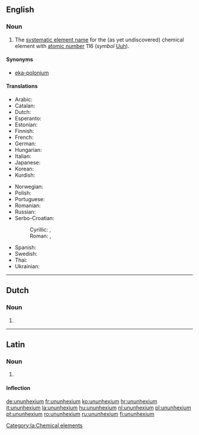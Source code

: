 ==English==

{{elements|Uuh|ununpentium|Uup|ununseptium|Uus}}

===Noun===
{{en-noun|-}}
{{wikipedia}}

# The [[systematic element name]] for the (as yet undiscovered) chemical element with [[atomic number]] 116 (''symbol'' [[Uuh]]).

====Synonyms====
* [[eka-polonium]]

====Translations====
{{trans-top|element with atomic number 116}}
* Arabic: {{t-|ar|أنون هيكسيوم|tr=’unun híksiyum|m}}
* Catalan: {{t-|ca|ununhexi|m}}
* Dutch: {{t+|nl|ununhexium|n}}
* Esperanto: {{t-|eo|ununheksio}}
* Estonian: {{t-|et|ununheksium}}
* Finnish: {{t-|fi|ununheksium}}
* French: {{t+|fr|ununhexium|m}}
* German: {{t+|de|Ununhexium|n}}
* Hungarian: {{t+|hu|ununhexium}}
* Italian: {{t+|it|ununhexio|m}}
* Japanese: {{t-|ja|ウンウンヘキシウム|tr=ununhekishiumu}}
* Korean: {{t-|ko|우눈헥슘|tr=ununheksyum|sc=Hang}}
* Kurdish: {{t-|ku|ûnûnheksiyûm}}
{{trans-mid}}
* Norwegian: {{t-|no|ununhexium}}
* Polish: {{t+|pl|ununhexium|m}}
* Portuguese: {{t-|pt|ununhéxio|m}}
* Romanian: {{t+|ro|ununhexiu|n}}
* Russian: {{t+|ru|унунгексий|tr=unungéksij|m}}
* Serbo-Croatian:
*: Cyrillic: {{t-|sh|унунхексиј|m|sc=Cyrl}}, {{t-|sh|унунхексијум|m|sc=Cyrl}}
*: Roman: {{t-|sh|ununheksij|m}}, {{t-|sh|ununheksijum|m}}
* Spanish: {{t+|es|ununhexio|m}}
* Swedish: {{t-|sv|ununhexium}}
* Thai: {{t-|th|อูนอูนเฮกเซียม|tr=ūnūnhēgàsiam}}
* Ukrainian: {{t-|uk|унунгексій|m|tr=ununhéksij}}
{{trans-bottom}}

----

==Dutch==
{{wikipedia|lang=nl}}
{{elements|Uuh|ununpentium|Uup|ununseptium|Uus|lang=nl}}

===Noun===
{{nl-noun|n|-|-}}

# {{l|en|ununhexium}}

----

==Latin==
{{wikipedia|lang=la}}

===Noun===
{{la-noun|ūnūnhexium|ununhexii|ūnūnhexiī|n|second}}

# {{l|en|ununhexium}}

====Inflection====
{{la-decl-2nd-N|ununhexi|ūnūnhexi}}

[[Category:la:Chemical elements]]

[[de:ununhexium]]
[[fr:ununhexium]]
[[ko:ununhexium]]
[[hr:ununhexium]]
[[it:ununhexium]]
[[la:ununhexium]]
[[hu:ununhexium]]
[[nl:ununhexium]]
[[pl:ununhexium]]
[[pt:ununhexium]]
[[ro:ununhexium]]
[[ru:ununhexium]]
[[fi:ununhexium]]